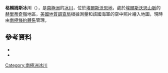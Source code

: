 {{coord|79|12|S|84|22|W|source:GNIS|display=title}}

'''格賴姆斯冰川'''（{{lang-en|Grimes Glacier}}），是[[南極洲|南極洲]]的[[冰川|冰川]]，位於[[埃爾斯沃思地|埃爾斯沃思地]]，處於[[埃爾斯沃思山脈|埃爾斯沃思山脈]]的[[赫里蒂奇嶺|赫里蒂奇嶺]]地區，[[美國地質調查局|美國地質調查局]]根據測量和該國海軍的空中照片繪入地圖，現時由[[南極條約體系|南極條約體系]]管理。

==參考資料==
*{{cite gnis | type = antarid | id = 6055| name = Grimes Glacier | accessdate = 2012-05-08}}
*{{usgs-gazetteer|id=6055}}

{{DEFAULTSORT:Grimes Glacier}}
[[Category:南極洲冰川|Category:南極洲冰川]]


{{EllsworthLand-geo-stub}}